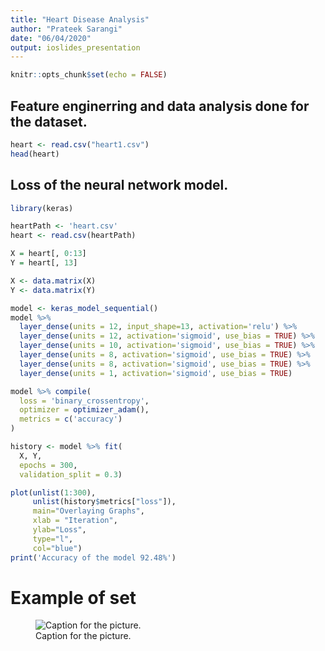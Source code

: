 ```yaml
---
title: "Heart Disease Analysis"
author: "Prateek Sarangi"
date: "06/04/2020"
output: ioslides_presentation
---
```


```r
knitr::opts_chunk$set(echo = FALSE)
```


## Feature enginerring and data analysis done for the dataset.
```r
heart <- read.csv("heart1.csv")
head(heart)
```


## Loss of the neural network model.
```r
library(keras)

heartPath <- 'heart.csv'
heart <- read.csv(heartPath)

X = heart[, 0:13]
Y = heart[, 13]

X <- data.matrix(X)
Y <- data.matrix(Y)

model <- keras_model_sequential() 
model %>% 
  layer_dense(units = 12, input_shape=13, activation='relu') %>% 
  layer_dense(units = 12, activation='sigmoid', use_bias = TRUE) %>% 
  layer_dense(units = 10, activation='sigmoid', use_bias = TRUE) %>% 
  layer_dense(units = 8, activation='sigmoid', use_bias = TRUE) %>% 
  layer_dense(units = 8, activation='sigmoid', use_bias = TRUE) %>% 
  layer_dense(units = 1, activation='sigmoid', use_bias = TRUE)

model %>% compile(
  loss = 'binary_crossentropy',
  optimizer = optimizer_adam(),
  metrics = c('accuracy')
)

history <- model %>% fit(
  X, Y, 
  epochs = 300,
  validation_split = 0.3)

plot(unlist(1:300),
     unlist(history$metrics["loss"]), 
     main="Overlaying Graphs",
     xlab = "Iteration",
     ylab="Loss",
     type="l",
     col="blue")
print('Accuracy of the model 92.48%')
```

Example of set
========================================================
![Caption for the picture.](Fig.png)